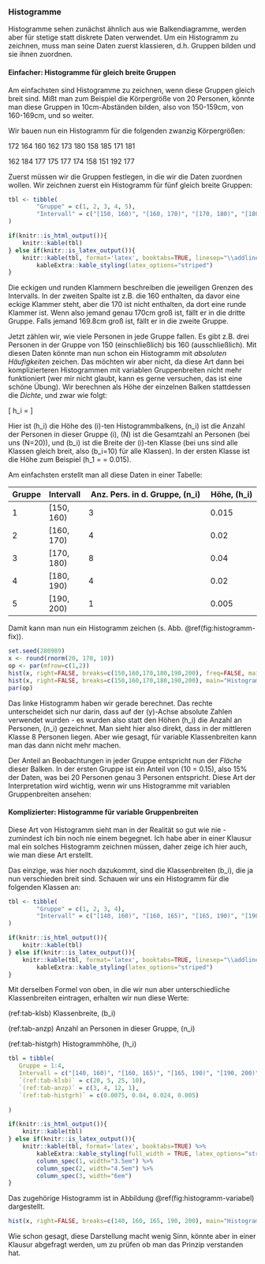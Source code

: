 ### Histogramme {#sec-histogramme}

Histogramme sehen zunächst ähnlich aus wie Balkendiagramme, werden aber für stetige statt diskrete Daten verwendet. Um ein Histogramm zu zeichnen, muss man seine Daten zuerst klassieren, d.h. Gruppen bilden und sie ihnen zuordnen.

#### Einfacher: Histogramme für gleich breite Gruppen {-}

Am einfachsten sind Histogramme zu zeichnen, wenn diese Gruppen gleich breit sind. Mißt man zum Beispiel die Körpergröße von 20 Personen, könnte man diese Gruppen in 10cm-Abständen bilden, also von 150-159cm, von 160-169cm, und so weiter.

Wir bauen nun ein Histogramm für die folgenden zwanzig Körpergrößen:

172 164 160 162 173 180 158 185 171 181

162 184 177 175 177 174 158 151 192 177

Zuerst müssen wir die Gruppen festlegen, in die wir die Daten zuordnen wollen. Wir zeichnen zuerst ein Histogramm für fünf gleich breite Gruppen:

```r
tbl <- tibble(
        "Gruppe" = c(1, 2, 3, 4, 5),
        "Intervall" = c("[150, 160)", "[160, 170)", "[170, 180)", "[180, 190)", "[190, 200)")
)

if(knitr::is_html_output()){
    knitr::kable(tbl)
} else if(knitr::is_latex_output()){
    knitr::kable(tbl, format='latex', booktabs=TRUE, linesep="\\addlinespace", longtable=FALSE) %>%
        kableExtra::kable_styling(latex_options="striped")
}
```

Die eckigen und runden Klammern beschreiben die jeweiligen Grenzen des Intervalls. In der zweiten Spalte ist z.B. die 160 enthalten, da davor eine eckige Klammer steht, aber die 170 ist nicht enthalten, da dort eine runde Klammer ist. Wenn also jemand genau 170cm groß ist, fällt er in die dritte Gruppe. Falls jemand 169.8cm groß ist, fällt er in die zweite Gruppe.

Jetzt zählen wir, wie viele Personen in jede Gruppe fallen. Es gibt z.B. drei Personen in der Gruppe von 150 (einschließlich) bis 160 (ausschließlich). Mit diesen Daten könnte man nun schon ein Histogramm mit *absoluten Häufigkeiten* zeichen. Das möchten wir aber nicht, da diese Art dann bei komplizierteren Histogrammen mit variablen Gruppenbreiten nicht mehr funktioniert (wer mir nicht glaubt, kann es gerne versuchen, das ist eine schöne Übung). Wir berechnen als Höhe der einzelnen Balken stattdessen die *Dichte*, und zwar wie folgt:

\[ h_i = \frac{n_i}{N \cdot b_i} \]

Hier ist \(h_i\) die Höhe des \(i\)-ten Histogrammbalkens, \(n_i\) ist die Anzahl der Personen in dieser Gruppe \(i\), \(N\) ist die Gesamtzahl an Personen (bei uns \(N=20\)), und \(b_i\) ist die Breite der \(i\)-ten Klasse (bei uns sind alle Klassen gleich breit, also \(b_i=10\) für alle Klassen). In der ersten Klasse ist die Höhe zum Beispiel \(h_1 = \frac{3}{20 \cdot 10} = 0.015\).

Am einfachsten erstellt man all diese Daten in einer Tabelle:

| Gruppe | Intervall  | Anz. Pers. in d. Gruppe, \(n_i\) | Höhe, \(h_i\) |
| ------ | ---------- | -------------------------------- | ------------- |
| 1      | [150, 160) | 3                                | 0.015         |
| 2      | [160, 170) | 4                                | 0.02          |
| 3      | [170, 180) | 8                                | 0.04          |
| 4      | [180, 190) | 4                                | 0.02          |
| 5      | [190, 200) | 1                                | 0.005         |

Damit kann man nun ein Histogramm zeichen (s. Abb. \@ref(fig:histogramm-fix)).

```r
set.seed(280989)
x <- round(rnorm(20, 170, 10))
op <- par(mfrow=c(1,2))
hist(x, right=FALSE, breaks=c(150,160,170,180,190,200), freq=FALSE, main="Histogramm der Körpergröße von 20 Personen", col=1, ylab="Dichte", xlab="Körpergröße in cm")
hist(x, right=FALSE, breaks=c(150,160,170,180,190,200), main="Histogramm der Körpergröße von 20 Personen", col=2, ylab="Anzahl Personen", xlab="Körpergröße in cm")
par(op)
```

Das linke Histogramm haben wir gerade berechnet. Das rechte unterscheidet sich nur darin, dass auf der \(y\)-Achse absolute Zahlen verwendet wurden - es wurden also statt den Höhen \(h_i\) die Anzahl an Personen, \(n_i\) gezeichnet. Man sieht hier also direkt, dass in der mittleren Klasse 8 Personen liegen. Aber wie gesagt, für variable Klassenbreiten kann man das dann nicht mehr machen.

Der Anteil an Beobachtungen in jeder Gruppe entspricht nun der *Fläche* dieser Balken. In der ersten Gruppe ist ein Anteil von \(10\cdot 0.015 = 0.15\), also 15% der Daten, was bei 20 Personen genau 3 Personen entspricht. Diese Art der Interpretation wird wichtig, wenn wir uns Histogramme mit variablen Gruppenbreiten ansehen:

#### Komplizierter: Histogramme für variable Gruppenbreiten {-}

Diese Art von Histogramm sieht man in der Realität so gut wie nie - zumindest ich bin noch nie einem begegnet. Ich habe aber in einer Klausur mal ein solches Histogramm zeichnen müssen, daher zeige ich hier auch, wie man diese Art erstellt.

Das einzige, was hier noch dazukommt, sind die Klassenbreiten \(b_i\), die ja nun verschieden breit sind. Schauen wir uns ein Histogramm für die folgenden Klassen an:

```r
tbl <- tibble(
        "Gruppe" = c(1, 2, 3, 4),
        "Intervall" = c("[140, 160)", "[160, 165)", "[165, 190)", "[190, 200)")
)

if(knitr::is_html_output()){
    knitr::kable(tbl)
} else if(knitr::is_latex_output()){
    knitr::kable(tbl, format='latex', booktabs=TRUE, linesep="\\addlinespace", longtable=FALSE) %>%
        kableExtra::kable_styling(latex_options="striped")
}
```

Mit derselben Formel von oben, in die wir nun aber unterschiedliche Klassenbreiten eintragen, erhalten wir nun diese Werte:

(ref:tab-klsb) Klassenbreite, \(b_i\)

(ref:tab-anzp) Anzahl an Personen in dieser Gruppe, \(n_i\)

(ref:tab-histgrh) Histogrammhöhe, \(h_i\)

```r
tbl = tibble(
   Gruppe = 1:4,
   Intervall = c("[140, 160)", "[160, 165)", "[165, 190)", "[190, 200)"),
   `(ref:tab-klsb)` = c(20, 5, 25, 10),
   `(ref:tab-anzp)` = c(3, 4, 12, 1),
   `(ref:tab-histgrh)` = c(0.0075, 0.04, 0.024, 0.005)
   
)

if(knitr::is_html_output()){
    knitr::kable(tbl)
} else if(knitr::is_latex_output()){
    knitr::kable(tbl, format='latex', booktabs=TRUE) %>%
        kableExtra::kable_styling(full_width = TRUE, latex_options="striped") %>%
        column_spec(1, width="3.5em") %>%
        column_spec(2, width="4.5em") %>%
        column_spec(3, width="6em")
}
```

Das zugehörige Histogramm ist in Abbildung \@ref(fig:histogramm-variabel) dargestellt.

```r
hist(x, right=FALSE, breaks=c(140, 160, 165, 190, 200), main="Histogramm der Körpergröße von 20 Personen", col=3, ylab="Dichte", xlab="Körpergröße in cm")
```

Wie schon gesagt, diese Darstellung macht wenig Sinn, könnte aber in einer Klausur abgefragt werden, um zu prüfen ob man das Prinzip verstanden hat.



